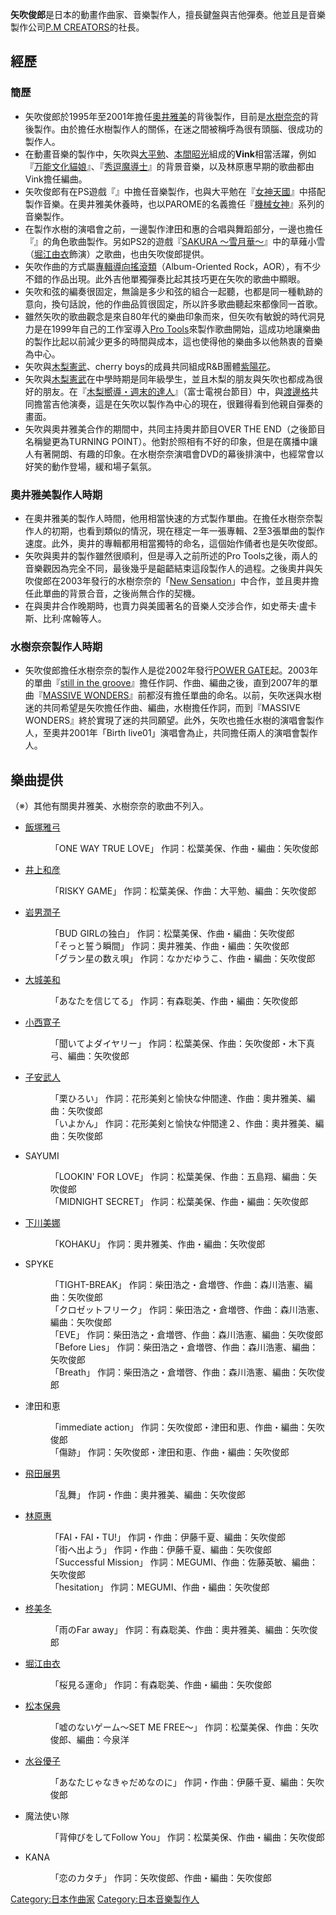 {{Japanese|japanese=矢吹 俊郎|kana=やぶき としろう|romaji=Yabuki Toshirō}}
'''矢吹俊郎'''{{BD|1961年|12月22日|catIdx=Yabuki Toshirou}}是日本的動畫作曲家、音樂製作人，擅長鍵盤與吉他彈奏。他並且是音樂製作公司[[P.M_CREATORS|P.M CREATORS]]的社長。

==經歷==
===簡歷===
*矢吹俊郎於1995年至2001年擔任[[奧井雅美|奧井雅美]]的背後製作，目前是[[水樹奈奈|水樹奈奈]]的背後製作。由於擔任水樹製作人的關係，在迷之間被稱呼為很有頭腦、很成功的製作人。
*在動畫音樂的製作中，矢吹與[[大平勉|大平勉]]、[[本間昭光|本間昭光]]組成的'''Vink'''相當活躍，例如『[[万能文化貓娘|万能文化貓娘]]』、『[[秀逗魔導士|秀逗魔導士]]』的背景音樂，以及林原惠早期的歌曲都由Vink擔任編曲。
*矢吹俊郎有在PS遊戲『{{lang|ja|超光速グランドール}}』中擔任音樂製作，也與大平勉在『[[女神天國|女神天國]]』中搭配製作音樂。在奧井雅美休養時，也以PAROME的名義擔任『[[機械女神|機械女神]]』系列的音樂製作。
*在製作水樹的演唱會之前，一邊製作津田和惠的合唱與舞蹈部分，一邊也擔任『{{lang|ja|エイケン萌える音楽室}}』的角色歌曲製作。另如PS2的遊戲『[[SAKURA_～雪月華～|SAKURA ～雪月華～]]』中的草薙小雪（[[堀江由衣|堀江由衣]]飾演）之歌曲，也由矢吹俊郎提供。
*矢吹作曲的方式屬[[專輯導向搖滾類|專輯導向搖滾類]]（Album-Oriented Rock，AOR），有不少不錯的作品出現。此外吉他單獨彈奏比起其技巧更在矢吹的歌曲中顯眼。
*矢吹和弦的編奏很固定，無論是多少和弦的組合一起聽，也都是同一種軌跡的意向，換句話說，他的作曲品質很固定，所以許多歌曲聽起來都像同一首歌。
*雖然矢吹的歌曲觀念是來自80年代的樂曲印象而來，但矢吹有敏銳的時代洞見力是在1999年自己的工作室導入[[Pro_Tools|Pro Tools]]來製作歌曲開始，這成功地讓樂曲的製作比起以前減少更多的時間與成本，這也使得他的樂曲多以他熱衷的音樂為中心。
*矢吹與[[木梨憲武|木梨憲武]]、cherry boys的成員共同組成R&B團體[[紫陽花|紫陽花]]。
*矢吹與[[木梨憲武|木梨憲武]]在中學時期是同年級學生，並且木梨的朋友與矢吹也都成為很好的朋友。在『[[木梨嚮導・週末的達人|木梨嚮導・週末的達人]]』（富士電視台節目）中，與[[渡邊格|渡邊格]]共同擔當吉他演奏，這是在矢吹以製作為中心的現在，很難得看到他親自彈奏的畫面。
*矢吹與奧井雅美合作的期間中，共同主持奧井節目OVER THE END（之後節目名稱變更為TURNING POINT）。他對於照相有不好的印象，但是在廣播中讓人有著開朗、有趣的印象。在水樹奈奈演唱會DVD的幕後排演中，也經常會以好笑的動作登場，緩和場子氣氛。

===奧井雅美製作人時期===
*在奧井雅美的製作人時間，他用相當快速的方式製作單曲。在擔任水樹奈奈製作人的初期，也看到類似的情況，現在穩定一年一張專輯、2至3張單曲的製作速度。此外，奧井的專輯都用相當獨特的命名，這個始作俑者也是矢吹俊郎。
*矢吹與奧井的製作雖然很順利，但是導入之前所述的Pro Tools之後，兩人的音樂觀因為完全不同，最後幾乎是齟齬結束這段製作人的過程。之後奧井與矢吹俊郎在2003年發行的水樹奈奈的「[[New_Sensation|New Sensation]]」中合作，並且奧井擔任此單曲的背景合音，之後尚無合作的契機。
*在與奧井合作晚期時，也賣力與美國著名的音樂人交涉合作，如史蒂夫·盧卡斯、比利·席翰等人。

===水樹奈奈製作人時期===
*矢吹俊郎擔任水樹奈奈的製作人是從2002年發行[[POWER_GATE|POWER GATE]]起。2003年的單曲『[[still_in_the_groove|still in the groove]]』擔任作詞、作曲、編曲之後，直到2007年的單曲『[[MASSIVE_WONDERS|MASSIVE WONDERS]]』前都沒有擔任單曲的命名。以前，矢吹迷與水樹迷的共同希望是矢吹擔任作曲、編曲，水樹擔任作詞，而到『MASSIVE WONDERS』終於實現了迷的共同願望。此外，矢吹也擔任水樹的演唱會製作人，至奧井2001年「Birth live01」演唱會為止，共同擔任兩人的演唱會製作人。

==樂曲提供==
（※）其他有關奧井雅美、水樹奈奈的歌曲不列入。

* [[飯塚雅弓|飯塚雅弓]]
*: 「ONE WAY TRUE LOVE」 作詞：松葉美保、作曲・編曲：矢吹俊郎
* [[井上和彦_(声優)|井上和彦]]
*: 「RISKY GAME」 作詞：松葉美保、作曲：大平勉、編曲：矢吹俊郎
* [[岩男潤子|岩男潤子]]
*: 「BUD GIRLの独白」 作詞：松葉美保、作曲・編曲：矢吹俊郎
*: 「そっと誓う瞬間」 作詞：奧井雅美、作曲・編曲：矢吹俊郎
*: 「グラン星の数え唄」 作詞：なかだゆうこ、作曲・編曲：矢吹俊郎
* [[大城美和|大城美和]]
*: 「あなたを信じてる」 作詞：有森聡美、作曲・編曲：矢吹俊郎
* [[小西寛子|小西寛子]]
*: 「聞いてよダイヤリー」 作詞：松葉美保、作曲：矢吹俊郎・木下真弓、編曲：矢吹俊郎
* [[子安武人|子安武人]]
*: 「栗ひろい」 作詞：花形美剣と愉快な仲間達、作曲：奧井雅美、編曲：矢吹俊郎
*: 「いよかん」 作詞：花形美剣と愉快な仲間達２、作曲：奧井雅美、編曲：矢吹俊郎
* SAYUMI
*: 「LOOKIN' FOR LOVE」 作詞：松葉美保、作曲：五島翔、編曲：矢吹俊郎
*: 「MIDNIGHT SECRET」 作詞：松葉美保、作曲・編曲：矢吹俊郎
* [[下川美娜|下川美娜]]
*: 「KOHAKU」 作詞：奧井雅美、作曲・編曲：矢吹俊郎
* SPYKE
*: 「TIGHT-BREAK」 作詞：柴田浩之・倉増啓、作曲：森川浩憲、編曲：矢吹俊郎
*: 「クロゼットフリーク」 作詞：柴田浩之・倉増啓、作曲：森川浩憲、編曲：矢吹俊郎
*: 「EVE」 作詞：柴田浩之・倉増啓、作曲：森川浩憲、編曲：矢吹俊郎
*: 「Before Lies」 作詞：柴田浩之・倉増啓、作曲：森川浩憲、編曲：矢吹俊郎
*: 「Breath」 作詞：柴田浩之・倉増啓、作曲：森川浩憲、編曲：矢吹俊郎
* 津田和恵
*: 「immediate action」 作詞：矢吹俊郎・津田和恵、作曲・編曲：矢吹俊郎
*: 「傷跡」 作詞：矢吹俊郎・津田和恵、作曲・編曲：矢吹俊郎
* [[飛田展男|飛田展男]]
*: 「乱舞」 作詞・作曲：奧井雅美、編曲：矢吹俊郎
* [[林原惠|林原惠]]
*: 「FAI・FAI・TU!」 作詞・作曲：伊藤千夏、編曲：矢吹俊郎
*: 「街へ出よう」 作詞・作曲：伊藤千夏、編曲：矢吹俊郎
*: 「Successful Mission」 作詞：MEGUMI、作曲：佐藤英敏、編曲：矢吹俊郎
*: 「hesitation」 作詞：MEGUMI、作曲・編曲：矢吹俊郎
* [[石村知子|柊美冬]]
*: 「雨のFar away」 作詞：有森聡美、作曲：奧井雅美、編曲：矢吹俊郎
* [[堀江由衣|堀江由衣]]
*: 「桜見る運命」 作詞：有森聡美、作曲・編曲：矢吹俊郎
* [[松本保典|松本保典]]
*: 「嘘のないゲーム～SET ME FREE～」 作詞：松葉美保、作曲：矢吹俊郎、編曲：今泉洋
* [[水谷優子|水谷優子]]
*: 「あなたじゃなきゃだめなのに」 作詞・作曲：伊藤千夏、編曲：矢吹俊郎
* 魔法使い隊
*: 「背伸びをしてFollow You」 作詞：松葉美保、作曲・編曲：矢吹俊郎
* KANA
*: 「恋のカタチ」 作詞：矢吹俊郎、作曲・編曲：矢吹俊郎

{{DEFAULTSORT:Yabuki Toshirou}}
[[Category:日本作曲家|Category:日本作曲家]]
[[Category:日本音樂製作人|Category:日本音樂製作人]]